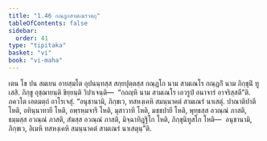```yaml
---
title: "1.46 กณฺฏกสามเณรวตฺถุ"
tableOfContents: false
sidebar:
  order: 41
type: "tipitaka"
basket: "vi"
book: "vi-maha"
---
```



<DynamicBreadcrumb />

<Paragraph number="481" book="vi-maha">
เตน โข ปน สมเยน อายสฺมโต อุปนนฺทสฺส สกฺยปุตฺตสฺส กณฺฏโก นาม สามเณโร กณฺฏกิํ นาม ภิกฺขุนิํ ทูเสสิ. ภิกฺขู อุชฺฌายนฺติ ขิยฺยนฺติ วิปาเจนฺติ—  “กถญฺหิ นาม สามเณโร เอวรูปํ อนาจารํ อาจริสฺสตี”ติ. ภควโต เอตมตฺถํ อาโรเจสุํ. “อนุชานามิ, ภิกฺขเว, ทสหงฺเคหิ สมนฺนาคตํ สามเณรํ นาเสตุํ. ปาณาติปาตี โหติ, อทินฺนาทายี โหติ, อพฺรหฺมจารี โหติ, มุสาวาที โหติ, มชฺชปายี โหติ, พุทฺธสฺส อวณฺณํ ภาสติ, ธมฺมสฺส อวณฺณํ ภาสติ, สํฆสฺส อวณฺณํ ภาสติ, มิจฺฉาทิฏฺฐิโก โหติ, ภิกฺขุนิทูสโก โหติ—  อนุชานามิ, ภิกฺขเว, อิเมหิ ทสหงฺเคหิ สมนฺนาคตํ สามเณรํ นาเสตุนฺ”ติ.
</Paragraph>